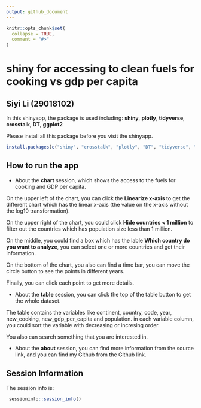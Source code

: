 ```yaml
---
output: github_document
---
```


<!-- README.md is generated from README.Rmd. Please edit that file -->

```r
knitr::opts_chunk$set(
  collapse = TRUE,
  comment = "#>"
)
```

# shiny for accessing to clean fuels for cooking vs gdp per capita


## Siyi Li (29018102)

In this shinyapp, the package is used including: **shiny**, **plotly**, **tidyverse**, **crosstalk**, **DT**, **ggplot2**

Please install all this package before you visit the shinyapp.


```r
install.packages(c("shiny", "crosstalk", "plotly", "DT", "tidyverse", "here"))
```

## How to run the app

- About the **chart** session, which shows the access to the fuels for cooking and GDP per capita.

On the upper left of the chart, you can click the **Linearize x-axis** to get the different chart which has the linear x-axis (the value on the x-axis without the log10 transformation).

On the upper right of the chart, you could click **Hide countries < 1 million** to filter out the countries which has population size less than 1 million.

On the middle, you could find a box which has the lable **Which country do you want to analyze**, you can select one or more countries and get their information.

On the bottom of the chart, you also can find a time bar, you can move the circle button to see the points in different years.

Finally, you can click each point to get more details.


-  About the **table** session, you can click the top of the table button to get the whole dataset.

The table contains the variables like continent, country, code, year, new_cooking, new_gdp_per_capita and population. in each variable column, you could sort the variable with decreasing or incresing order.

You also can search something that you are interested in.


-  About the **about** session, you can find more information from the source link, and you can find my Github from the Github link.



## Session Information

The session info is:

```r
 sessioninfo::session_info()
```
